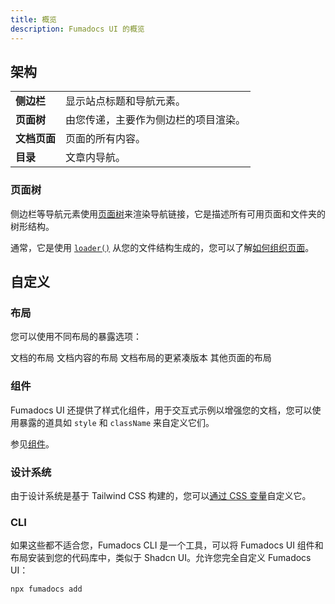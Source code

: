 ```yaml
---
title: 概览
description: Fumadocs UI 的概览
---
```


## 架构

|               |                                                         |
| ------------- | ------------------------------------------------------- |
| **侧边栏**   | 显示站点标题和导航元素。             |
| **页面树** | 由您传递，主要作为侧边栏的项目渲染。 |
| **文档页面** | 页面的所有内容。                          |
| **目录**       | 文章内导航。                          |

### 页面树

侧边栏等导航元素使用[页面树](/docs/headless/page-tree)来渲染导航链接，它是描述所有可用页面和文件夹的树形结构。

通常，它是使用 [`loader()`](/docs/headless/source-api) 从您的文件结构生成的，您可以了解[如何组织页面](/docs/page-conventions)。

## 自定义

### 布局

您可以使用不同布局的暴露选项：

<Cards>
  <Card title="文档布局" href="/docs/layouts/docs">
    文档的布局
  </Card>
  <Card title="文档页面" href="/docs/layouts/page">
    文档内容的布局
  </Card>
  <Card title="笔记本布局" href="/docs/layouts/notebook">
    文档布局的更紧凑版本
  </Card>
  <Card title="主页布局" href="/docs/layouts/home-layout">
    其他页面的布局
  </Card>
</Cards>

### 组件

Fumadocs UI 还提供了样式化组件，用于交互式示例以增强您的文档，您可以使用暴露的道具如 `style` 和 `className` 来自定义它们。

参见[组件](/docs/components)。

### 设计系统

由于设计系统是基于 Tailwind CSS 构建的，您可以[通过 CSS 变量](/docs/theme#colors)自定义它。

### CLI

如果这些都不适合您，Fumadocs CLI 是一个工具，可以将 Fumadocs UI 组件和布局安装到您的代码库中，类似于 Shadcn UI。允许您完全自定义 Fumadocs UI：

```package-install
npx fumadocs add
``` 